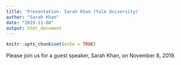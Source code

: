 ```yaml
---
title: 'Presentation: Sarah Khan (Yale University)'
author: "Sarah Khan"
date: "2019-11-08"
output: html_document
---
```


```r
knitr::opts_chunk$set(echo = TRUE)
```

Please join us for a guest speaker, Sarah Khan, on November 8, 2019.